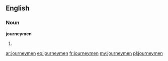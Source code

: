 ==English==

===Noun===
'''journeymen'''

# {{plural of|[[journeyman]]}}

[[ar:journeymen]]
[[eo:journeymen]]
[[fr:journeymen]]
[[my:journeymen]]
[[pl:journeymen]]